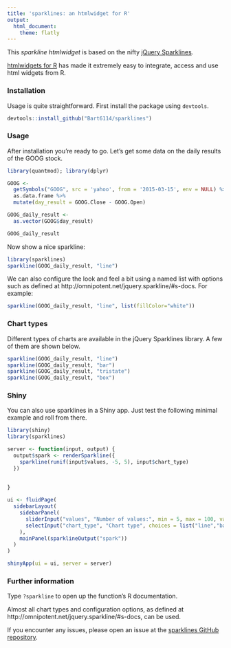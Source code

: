 ```yaml
---
title: 'sparklines: an htmlwidget for R'
output:
  html_document:
    theme: flatly
---
```


This _sparkline htmlwidget_ is based on the nifty [jQuery Sparklines](http://omnipotent.net/jquery.sparkline/#s-about).

[htmlwidgets for R](http://www.htmlwidgets.org/) has made it extremely easy to integrate, access and use html widgets from R.

### Installation

Usage is quite straightforward. First install the package using ```devtools```.

```r
devtools::install_github("Bart6114/sparklines")
```

### Usage

After installation you're ready to go. Let's get some data on the daily results of the GOOG stock.

```r
library(quantmod); library(dplyr)

GOOG <-
  getSymbols("GOOG", src = 'yahoo', from = '2015-03-15', env = NULL) %>%
  as.data.frame %>%
  mutate(day_result = GOOG.Close - GOOG.Open)

GOOG_daily_result <-
  as.vector(GOOG$day_result)

GOOG_daily_result
```

Now show a nice sparkline:

```r
library(sparklines)
sparkline(GOOG_daily_result, "line")
```

We can also configure the look and feel a bit using a named list with options such as defined at http://omnipotent.net/jquery.sparkline/#s-docs. For example:

```r
sparkline(GOOG_daily_result, "line", list(fillColor="white"))
```

### Chart types

Different types of charts are available in the jQuery Sparklines library. A few of them are shown below.

```r
sparkline(GOOG_daily_result, "line")
sparkline(GOOG_daily_result, "bar")
sparkline(GOOG_daily_result, "tristate")
sparkline(GOOG_daily_result, "box")
```

### Shiny

You can also use sparklines in a Shiny app. Just test the following minimal example and roll from there.

```r
library(shiny)
library(sparklines)

server <- function(input, output) {
  output$spark <- renderSparkline({
    sparkline(runif(input$values, -5, 5), input$chart_type)
  })
  
  
}

ui <- fluidPage(
  sidebarLayout(
    sidebarPanel(
      sliderInput("values", "Number of values:", min = 5, max = 100, value = 10),
      selectInput("chart_type", "Chart type", choices = list("line","bar","tristate","box"))
    ),
    mainPanel(sparklineOutput("spark"))
  )
)

shinyApp(ui = ui, server = server)
```



### Further information

Type ```?sparkline``` to open up the function's R documentation.

Almost all chart types and configuration options, as defined at http://omnipotent.net/jquery.sparkline/#s-docs, can be used.

If you encounter any issues, please open an issue at the [sparklines GitHub repository](https://github.com/Bart6114/sparklines).
